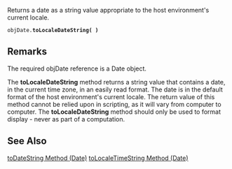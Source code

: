 Returns a date as a string value appropriate to the host environment's current locale.

 objDate.'''toLocaleDateString( )'''
==Remarks==
The required objDate reference is a Date object.

The '''toLocaleDateString''' method returns a string value that contains a date, in the current time zone, in an easily read format. The date is in the default format of the host environment's current locale. The return value of this method cannot be relied upon in scripting, as it will vary from computer to computer. The '''toLocaleDateString''' method should only be used to format display - never as part of a computation.


==See Also==

              

              
[[javascript/Date/toDateString|toDateString Method (Date)]]
[[javascript/Date/toLocaleTimeString|toLocaleTimeString Method (Date)]]
